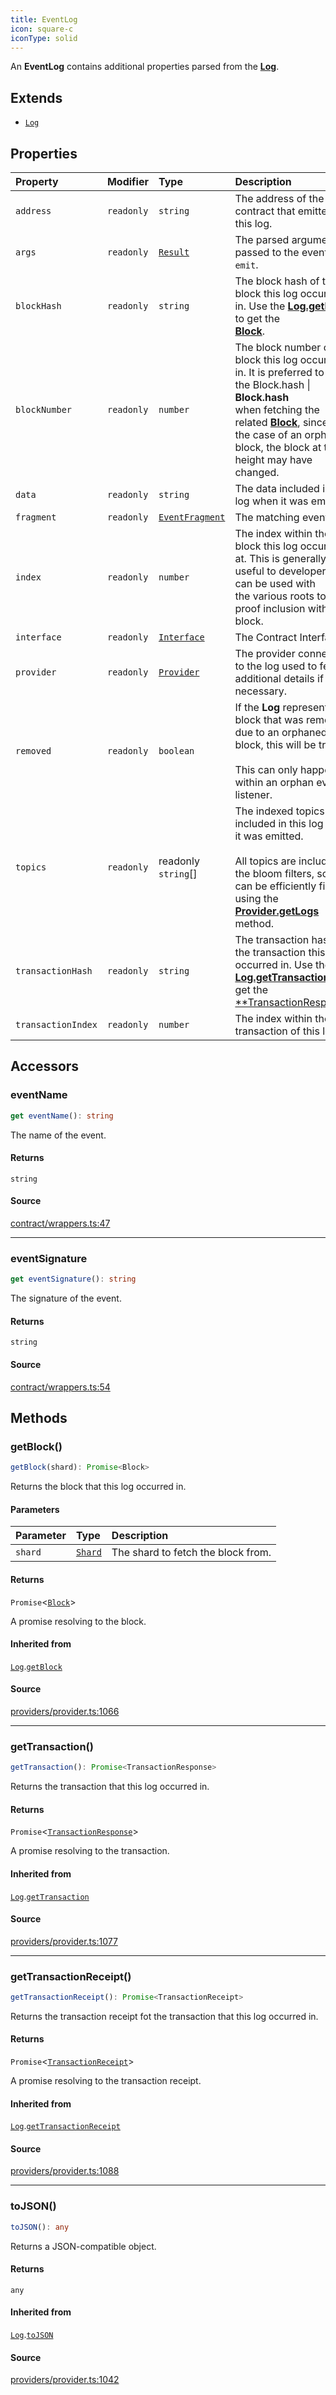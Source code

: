 ```yaml
---
title: EventLog
icon: square-c
iconType: solid
---
```


An **EventLog** contains additional properties parsed from the [**Log**](/sdk/content/classes/Log).

## Extends

- [`Log`](/sdk/content/classes/Log)

## Properties

| Property | Modifier | Type | Description | Inherited from |
| :------ | :------ | :------ | :------ | :------ |
| `address` | `readonly` | `string` | The address of the contract that emitted this log. | [`Log`](/sdk/content/classes/Log).`address` |
| `args` | `readonly` | [`Result`](/sdk/content/classes/Result) | The parsed arguments passed to the event by `emit`. | - |
| `blockHash` | `readonly` | `string` | The block hash of the block this log occurred in. Use the [**Log.getBlock**](/sdk/content/classes/Log#getblock) to get the<br />[**Block**](/sdk/content/classes/Block). | [`Log`](/sdk/content/classes/Log).`blockHash` |
| `blockNumber` | `readonly` | `number` | The block number of the block this log occurred in. It is preferred to use the Block.hash \| **Block.hash**<br />when fetching the related [**Block**](/sdk/content/classes/Block), since in the case of an orphaned block, the block at that<br />height may have changed. | [`Log`](/sdk/content/classes/Log).`blockNumber` |
| `data` | `readonly` | `string` | The data included in this log when it was emitted. | [`Log`](/sdk/content/classes/Log).`data` |
| `fragment` | `readonly` | [`EventFragment`](/sdk/content/classes/EventFragment) | The matching event. | - |
| `index` | `readonly` | `number` | The index within the block this log occurred at. This is generally not useful to developers, but can be used with<br />the various roots to proof inclusion within a block. | [`Log`](/sdk/content/classes/Log).`index` |
| `interface` | `readonly` | [`Interface`](/sdk/content/classes/Interface) | The Contract Interface. | - |
| `provider` | `readonly` | [`Provider`](/sdk/content/interfaces/Provider) | The provider connected to the log used to fetch additional details if necessary. | [`Log`](/sdk/content/classes/Log).`provider` |
| `removed` | `readonly` | `boolean` | If the **Log** represents a block that was removed due to an orphaned block, this will be true.<br /><br />This can only happen within an orphan event listener. | [`Log`](/sdk/content/classes/Log).`removed` |
| `topics` | `readonly` | readonly `string`[] | The indexed topics included in this log when it was emitted.<br /><br />All topics are included in the bloom filters, so they can be efficiently filtered using the<br />[**Provider.getLogs**](/sdk/content/interfaces/Provider#getlogs) method. | [`Log`](/sdk/content/classes/Log).`topics` |
| `transactionHash` | `readonly` | `string` | The transaction hash of the transaction this log occurred in. Use the<br />[**Log.getTransaction**](/sdk/content/classes/Log#gettransaction) to get the<br />[**TransactionResponse](/sdk/content/type-aliases/TransactionResponse). | [`Log`](/sdk/content/classes/Log).`transactionHash` |
| `transactionIndex` | `readonly` | `number` | The index within the transaction of this log. | [`Log`](/sdk/content/classes/Log).`transactionIndex` |

## Accessors

### eventName

```ts
get eventName(): string
```

The name of the event.

#### Returns

`string`

#### Source

[contract/wrappers.ts:47](https://github.com/dominant-strategies/quais.js/blob/b933caa87ef69ba5037d92b4910f17bf5321524f/src/contract/wrappers.ts#L47)

***

### eventSignature

```ts
get eventSignature(): string
```

The signature of the event.

#### Returns

`string`

#### Source

[contract/wrappers.ts:54](https://github.com/dominant-strategies/quais.js/blob/b933caa87ef69ba5037d92b4910f17bf5321524f/src/contract/wrappers.ts#L54)

## Methods

### getBlock()

```ts
getBlock(shard): Promise<Block>
```

Returns the block that this log occurred in.

#### Parameters

| Parameter | Type | Description |
| :------ | :------ | :------ |
| `shard` | [`Shard`](/sdk/content/enumerations/Shard) | The shard to fetch the block from. |

#### Returns

`Promise`\<[`Block`](/sdk/content/classes/Block)\>

A promise resolving to the block.

#### Inherited from

[`Log`](/sdk/content/classes/Log).[`getBlock`](/sdk/content/classes/Log#getblock)

#### Source

[providers/provider.ts:1066](https://github.com/dominant-strategies/quais.js/blob/b933caa87ef69ba5037d92b4910f17bf5321524f/src/providers/provider.ts#L1066)

***

### getTransaction()

```ts
getTransaction(): Promise<TransactionResponse>
```

Returns the transaction that this log occurred in.

#### Returns

`Promise`\<[`TransactionResponse`](/sdk/content/type-aliases/TransactionResponse)\>

A promise resolving to the transaction.

#### Inherited from

[`Log`](/sdk/content/classes/Log).[`getTransaction`](/sdk/content/classes/Log#gettransaction)

#### Source

[providers/provider.ts:1077](https://github.com/dominant-strategies/quais.js/blob/b933caa87ef69ba5037d92b4910f17bf5321524f/src/providers/provider.ts#L1077)

***

### getTransactionReceipt()

```ts
getTransactionReceipt(): Promise<TransactionReceipt>
```

Returns the transaction receipt fot the transaction that this log occurred in.

#### Returns

`Promise`\<[`TransactionReceipt`](/sdk/content/classes/TransactionReceipt)\>

A promise resolving to the transaction receipt.

#### Inherited from

[`Log`](/sdk/content/classes/Log).[`getTransactionReceipt`](/sdk/content/classes/Log#gettransactionreceipt)

#### Source

[providers/provider.ts:1088](https://github.com/dominant-strategies/quais.js/blob/b933caa87ef69ba5037d92b4910f17bf5321524f/src/providers/provider.ts#L1088)

***

### toJSON()

```ts
toJSON(): any
```

Returns a JSON-compatible object.

#### Returns

`any`

#### Inherited from

[`Log`](/sdk/content/classes/Log).[`toJSON`](/sdk/content/classes/Log#tojson)

#### Source

[providers/provider.ts:1042](https://github.com/dominant-strategies/quais.js/blob/b933caa87ef69ba5037d92b4910f17bf5321524f/src/providers/provider.ts#L1042)
